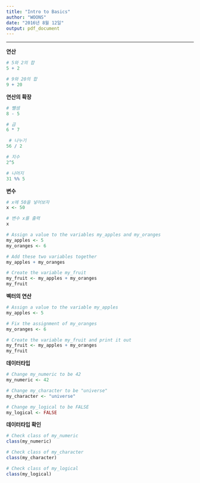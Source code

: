 ```yaml
---
title: "Intro to Basics"
author: "WOONS"
date: "2016년 8월 12일"
output: pdf_document
---
```

---

**연산**
```r
# 5와 2의 합
5 + 2

# 9와 20의 합
9 + 20
```

**연산의 확장**
```r
# 뺄셈
8 - 5 

# 곱
6 * 7

 # 나누기
56 / 2 

# 지수
2^5

# 나머지
31 %% 5
```

**변수**
```r
# x에 50을 넣어보자
x <- 50

# 변수 x를 출력
x

# Assign a value to the variables my_apples and my_oranges
my_apples <- 5
my_oranges <- 6

# Add these two variables together
my_apples + my_oranges

# Create the variable my_fruit
my_fruit <- my_apples + my_oranges
my_fruit
```

__벡터의 연산__

```r
# Assign a value to the variable my_apples
my_apples <- 5 

# Fix the assignment of my_oranges
my_oranges <- 6 

# Create the variable my_fruit and print it out
my_fruit <- my_apples + my_oranges 
my_fruit
```

**데이터타입**
```r
# Change my_numeric to be 42
my_numeric <- 42

# Change my_character to be "universe"
my_character <- "universe"

# Change my_logical to be FALSE
my_logical <- FALSE
```

**데이터타입 확인**
```r
# Check class of my_numeric
class(my_numeric)

# Check class of my_character
class(my_character)

# Check class of my_logical
class(my_logical)
```



